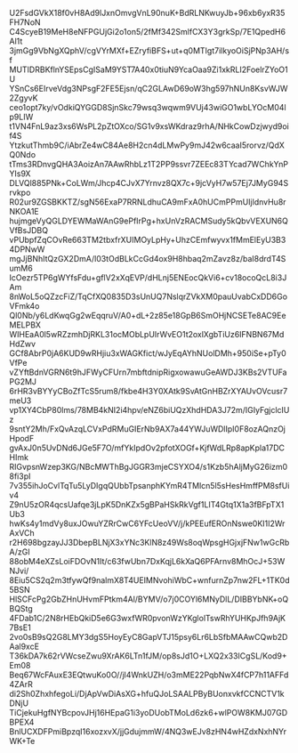 U2FsdGVkX18f0vH8Ad9lJxnOmvgVnL90nuK+BdRLNKwuyJb+96xb6yxR35FH7NoN
C4ScyeB19MeH8eNFPGUjGi2o1on5/2fMf342SmlfCX3Y3grkSp/7E1QpedH6Al1t
3jmGg9VbNgXQphV/cgVYrMXf+EZryfiBFS+ut+q0MTIgt7ilkyoOiSjPNp3AH/sf
MUTIDRBKflnYSEpsCgISaM9YST7A40x0tiuN9YcaOaa9Zi1xkRLI2FoelrZYoO1U
YSnCs6EIrveVdg3NPsgF2FE5Ejsn/qC2GLAwD69oW3hg597hNUn8KsvWJW2ZgyvK
ceo1opt7ky/vOdkiQYGGD8SjnSkc79wsq3wqwm9VUj43wiGO1wbLYOcM04lp9LIW
t1VN4FnL9az3xs6WsPL2pZtOXco/SG1v9xsWKdraz9rhA/NHkCowDzjwyd9oif4S
YtzkutThmb9C/iAbrZe4wC84Ae8H2cn4dLMwPy9mJ42w6caaI5rorvz/QdXQ0Ndo
tTms3RDnvgQHA3AoizAn7AAwRhbLz1T2PP9ssvr7ZEEc83TYcad7WChkYnPYIs9X
DLVQl885PNk+CoLWm/Jhcp4CJvX7Yrnvz8QX7c+9jcVyH7w57Ej7JMyG94Srvkpo
R02ur9ZGSBKKTZ/sgN56ExaP7RRNLdhuCA9mFxA0hUCmPPmUIjldnvHu8rNKOA1E
hujmgeVyQGLDYEWMaWAnG9ePfIrPg+hxUnVzRACMSudy5kQbvVEXUN6QVfBsJDBQ
vPUbpfZqCOvRe663TM2tbxfrXUIMOyLpHy+UhzCEmfwyvx1fMmElEyU3B34DPNwW
mgJjBNhItQzGX2DmA/l03tOdBLkCcGd4ox9H8hbaq2mZavz8z/baI8drdT4SumM6
IcOezr5TP6gWYfsFdu+gflV2xXqEVP/dHLnj5ENEocQkVi6+cv18ocoQcL8i3JAm
8nWoL5oQZzcFiZ/TqCfXQ0835D3sUnUQ7NslqrZVkXM0pauUvabCxDD6GoVFmk4o
Ql0Nb/y6LdKwqGg2wEqqruV/A0+dL+2z85e18GpB6SmOHjNCSETe8AC9EeMELPBX
WIHEaA0l5wRZzmhDjRKL31ocMObLpUIrWvEO1t2oxlXgbTiUz6IFNBN67MdHdZwv
GCf8AbrP0jA6KUD9wRHjiu3xWAGKfict/wJyEqAYhNUolDMh+950iSe+pTy0VfPe
vZYftBdnVGRN6t9hJFWyCFUrn7mbftdnipRigxowawuGeAWDJ3KBs2VTUFaPG2MJ
6rHR3vBYYyCBoZfTcS5rum8/fkbe4H3Y0XAtk9SvAtGnHBZrXYAUvOVcusr7meU3
vp1XY4CbP80lms/78MB4kNI2i4hpv/eNZ6biUQzXhdHDA3J72m/IGIyFgjclcIUz
9sntY2Mh/FxQvAzqLCVxPdRMuGIErNb9AX7a44YWJuWDlIpI0F8ozAQnzOjHpodF
gvAxJ0n5UvDNd6JGe5F7O/mfYkIpdOv2pfotXOGf+KjfWdLRp8apKpla17DCHImk
RIGvpsnWzep3KG/NBcMWThBgJGGR3mjeCSYXO4/s1Kzb5hAljMyG26izm08fi3pI
7v355ihJoCvlTqTu5LyDIgqQUbbTpsanphKYmR4TMlcn5l5sHesHmffPM8sfUiv4
Z9nU5zOR4qcsUafqe3jLpK5DnKZx5gBPaHSkRkVgf1LIT4Gtq1X1a3fBFpTX1Ub3
hwKs4y1mdVy8uxJOwuYZRrCwC6YFcUeoVV/j/kPEEufEROnNswe0KI1I2WrAxVCh
r2H698bgzayJJ3DbepBLNjX3xYNc3KlN8z49Ws8oqWpsgHGjxjFNw1wGcRbA/zGI
88obM4eXZsLoiFDOvN1It/c63fwUbn7DxKqjL6kXaQ6PFArnv8MhOcJ+53WNJvi/
8Eiu5CS2q2m3tfywQf9nalmX8T4UEIMNvohiWbC+wnfurnZp7nw2FL+1TK0d5BSN
HlSCFcPg2GbZHnUHvmFPtkm4Al/BYMV/o7j0COYl6MNyDlL/DIBBYbNK+oQBQStg
4FDab1C/2N8rHEbQkiD5e6G3wxfWR0pvonWzYKglolTswRhYUHKpJfh9AjK7BsE1
2vo0sB9sQ2G8LMY3dgS5HoyEyC8GapVTJ15psy6Lr6LbSfbMAAwCQwb2DAal9xcE
T36kDA7k62rVWcseZwu9XrAK6LTn1fJM/op8sJd1O+LXQ2x33ICgSL/Kod9+Em08
Beq67WcFAuxE3EQtwuKo0O//jl4WnkUZH/o3mME22PqbNwX4fCP7h11AFFd4ZArR
di2Sh0ZhxhfegoLi/DjApVwDiAsXG+hfuQJoLSAALPByBUonxvkfCCNCTV1kDNjU
TiCjekuHgfNYBcpovJHj16HEpaG1i3yoDUobTMoLd6zk6+wlPOW8KMJ07GDBPEX4
BnlUCXDFPmiBpzqI16xozxvX/jjGdujmmW/4NQ3wEJv8zHN4wHZdxNxhNYrWK+Te
